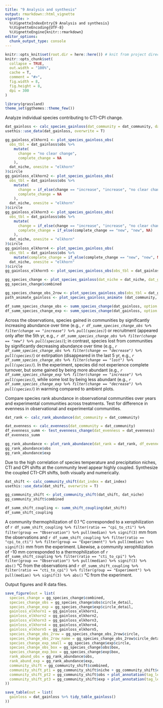 ```yaml
---
title: "9 Analysis and synthesis"
output: rmarkdown::html_vignette
vignette: >
  %\VignetteIndexEntry{9 Analysis and synthesis}
  %\VignetteEncoding{UTF-8}
  %\VignetteEngine{knitr::rmarkdown}
editor_options: 
  chunk_output_type: console
---
```


```r
knitr::opts_knit$set(root.dir = here::here()) # knit from project directory
knitr::opts_chunk$set(
  collapse = TRUE,
  out.width = "100%",
  cache = T,
  comment = "#>",
  fig.width = 8,
  fig.height = 8,
  dpi = 300
)
```

```r
library(grassland)
theme_set(ggthemes::theme_few())
```

Analyze individual species contributing to CTI-CPI change.

```r
dat_gainloss <- calc_species_gainloss(dat_community = dat_community, dat_niche = dat_niche)
usethis::use_data(dat_gainloss, overwrite = T)
```

```r
gg_gainloss_elkhorn1 <- plot_species_gainloss_obs(
  obs_tbl = dat_gainloss$obs %>%
    mutate(
      change = "no clear change",
      complete_change = NA
    ),
  dat_niche, onesite = "elkhorn"
)$circle
gg_gainloss_elkhorn2 <- plot_species_gainloss_obs(
  obs_tbl = dat_gainloss$obs %>%
    mutate(
      change = if_else(change == "increase", "increase", "no clear change"),
      complete_change = NA
    ),
  dat_niche, onesite = "elkhorn"
)$circle
gg_gainloss_elkhorn3 <- plot_species_gainloss_obs(
  obs_tbl = dat_gainloss$obs %>%
    mutate(
      change = if_else(change == "increase", "increase", "no clear change"),
      complete_change = if_else(complete_change == "new", "new", NA)
    ),
  dat_niche, onesite = "elkhorn"
)$circle
gg_gainloss_elkhorn4 <- plot_species_gainloss_obs(
  obs_tbl = dat_gainloss$obs %>%
    mutate(complete_change = if_else(complete_change == "new", "new", NA)),
  dat_niche, onesite = "elkhorn"
)$circle
gg_gainloss_elkhorn5 <- plot_species_gainloss_obs(obs_tbl = dat_gainloss$obs, dat_niche, onesite = "elkhorn")$circle
```

```r
gg_species_change <- plot_species_gainloss(dat_niche = dat_niche, dat_gainloss = dat_gainloss)
gg_species_change$combined
```

```r
gg_species_change_obs_2row <- plot_species_gainloss_obs(obs_tbl = dat_gainloss$obs, dat_niche, nrow = 2)
path_animate_gainloss <- plot_species_gainloss_animate (dat_community, dat_gainloss, dat_niche)
```

```r
df_summ_species_change_obs <- summ_species_change(dat_gainloss, option = "obs")
df_summ_species_change_exp <- summ_species_change(dat_gainloss, option = "exp")
```

Across the observations, species gained in communities by significantly increasing abundance over time (e.g., _`r df_summ_species_change_obs %>% filter(change == "increase") %>% pull(species)`_) or recruitment (appeared only after the 5th yr, e.g., _`r df_summ_species_change_obs %>% filter(change == "new") %>% pull(species)`_); in contrast, species lost from communities by significantly decreasing abundance over time (e.g., _`r df_summ_species_change_obs %>% filter(change == "decrease") %>% pull(species)`_) or extirpation (disappeared in the last 5 yr, e.g., _`r df_summ_species_change_obs %>% filter(change == "lost") %>% pull(species)`_). In the experiment, species did not experience complete turnover, but some gained by being more abundant (e.g., _`r df_summ_species_change_exp %>% filter(change == "increase") %>% pull(species)`_), while some lost by being less abundant (e.g., _`r df_summ_species_change_exp %>% filter(change == "decrease") %>% pull(species)`_) in warming compared to ambient plots.

Compare species rank abundance in observational communities over years and experimental communities across treatments. Test for difference in evenness in observational and experimental communities.

```r
dat_rank <- calc_rank_abundance(dat_community = dat_community)

dat_evenness <- calc_evenness(dat_community = dat_community)
df_evenness_summ <- test_evenness_change(dat_evenness = dat_evenness)
df_evenness_summ

gg_rank_abundance <- plot_rank_abundance(dat_rank = dat_rank, df_evenness_summ = df_evenness_summ)
gg_rank_abundance$obs
gg_rank_abundance$exp
```

Due to the high correlation of species temperature and precipitation niches, CTI and CPI shifts at the community level appear highly coupled. Synthesize the coupled CTI-CPI shifts, both visually and numerically.

```r
dat_shift <- calc_community_shift(dat_index = dat_index)
usethis::use_data(dat_shift, overwrite = T)
```

```r
gg_community_shift <- plot_community_shift(dat_shift, dat_niche)
gg_community_shift$combined
```

```r
df_summ_shift_coupling <- summ_shift_coupling(dat_shift)
df_summ_shift_coupling
```

A community thermophilization of 0.1 °C corresponded to a xerophilization of `r df_summ_shift_coupling %>% filter(ratio == "cpi_to_cti") %>% filter(group == "Observation") %>% pull(median) %>% signif(3)` mm from the observations and `r df_summ_shift_coupling %>% filter(ratio == "cpi_to_cti") %>% filter(group == "Experiment") %>% pull(median) %>% signif(3)` mm from the experiment. Likewise, a community xerophilization of -10 mm corresponded to a thermophilization of `r df_summ_shift_coupling %>% filter(ratio == "cti_to_cpi") %>% filter(group == "Observation") %>% pull(median) %>% signif(3) %>% abs()` °C from the observations and `r df_summ_shift_coupling %>% filter(ratio == "cti_to_cpi") %>% filter(group == "Experiment") %>% pull(median) %>% signif(3) %>% abs()` °C from the experiment.

Output figures and R data files.

```r
save_figure(out = list(
  species_change = gg_species_change$combined,
  species_change_obs = gg_species_change$obs$circle_detail,
  species_change_exp = gg_species_change$exp$circle_detail,
  gainloss_elkhorn1 = gg_gainloss_elkhorn1,
  gainloss_elkhorn2 = gg_gainloss_elkhorn2,
  gainloss_elkhorn3 = gg_gainloss_elkhorn3,
  gainloss_elkhorn4 = gg_gainloss_elkhorn4,
  gainloss_elkhorn5 = gg_gainloss_elkhorn5,
  species_change_obs_2row = gg_species_change_obs_2row$circle,
  species_change_obs_2row_name = gg_species_change_obs_2row$circle_detail,
  species_change_exp_small = gg_species_change$exp$circle,
  species_change_obs_box = gg_species_change$obs$box,
  species_change_exp_box = gg_species_change$exp$box,
  rank_abund_obs = gg_rank_abundance$obs,
  rank_abund_exp = gg_rank_abundance$exp,
  community_shift = gg_community_shift$combined,
  community_shift_pt1 = gg_community_shift$niche + gg_community_shift$compare + plot_annotation(tag_levels = "A"),
  community_shift_pt2 = gg_community_shift$obs + plot_annotation(tag_levels = list("C")),
  community_shift_pt3 = gg_community_shift$exp + plot_annotation(tag_levels = list("D"))
))

save_table(out = list(
  gainloss = dat_gainloss %>% tidy_table_gainloss()
))
```

